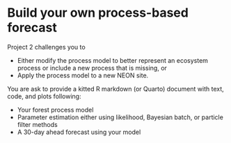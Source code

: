 # Build your own process-based forecast {#sec-project2}

Project 2 challenges you to

-   Either modify the process model to better represent an ecosystem process or include a new process that is missing, or
-   Apply the process model to a new NEON site.

You are ask to provide a kitted R markdown (or Quarto) document with text, code, and plots following:

-   Your forest process model
-   Parameter estimation either using likelihood, Bayesian batch, or particle filter methods
-   A 30-day ahead forecast using your model
